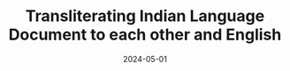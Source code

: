 ---
title: "Transliterating Indian Language Document to each other and English"
summary: "A tiny JavaScript tool that transliterates Indian scripts each other and also into English with diacritical marks, preserving linguistic nuances and enabling seamless text interpretation."
date: "2024-05-01"
last_modified: "2024-12-05"
thumb_image: "transliterate_indian_language_document.png"
cover_image: "transliterate_indian_language_document.png"
skills:
  - ReactJS
  - JavaScript
tags:
  - Linguistics
  - Diacritical Marks
  - Transliteration
featured: true
draft: false
layout: "PostLayout"
url: 'transliterate_document'
---